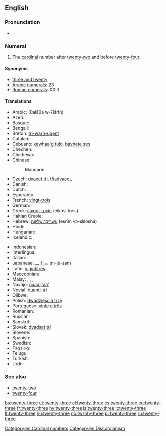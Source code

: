 ==English==

===Pronunciation===
* {{audio|en-us-twenty-three.ogg|Audio (US)}}

===Numeral===
{{head|en|numeral}}

# The [[cardinal]] number after [[twenty-two]] and before [[twenty-four]].

====Synonyms====
* [[three and twenty]]
* [[w:Arabic numerals|Arabic numerals]]: 23
* [[w:Roman numerals|Roman numerals]]: XXIII

====Translations====
{{trans-top|twenty-three}}
* Arabic: {{Arab|[[ثلاثة وعشرين]]}} (θalāθa w-ʕišrīn)
* Azeri: {{t+|az|iyirmi üç}}
* Basque: {{t+|eu|hogeita hiru}}
* Bengali: {{t-|bn|তেইশ|tr=teish}}
* Breton: [[tri-warn-ugent]]
* Catalan: {{t+|ca|vint-i-tres}}
* Cebuano: [[kawhaa`g tulo]], [[baynete tres]]
* Chechen: {{tø|ce|ткъе кхоъ|tr=tqe qo’}}
* Chichewa: {{tø|ny|makumi awiri n'zitatu}}
* Chinese:
*: Mandarin: {{t|cmn|二十三|tr=èr shí sān|sc=Hani}}
* Czech: [[dvacet tři]], [[třiadvacet]],
* Danish: {{t-|da|treogtyve}}
* Dutch: {{t+|nl|drieëntwintig}}
* Esperanto: {{t-|eo|dudek tri}}
* French: [[vingt-trois]] {{m}}
* German: {{t+|de|dreiundzwanzig}}
* Greek: [[είκοσι τρείς]] (eíkosi treís)
* Haitian Creole: {{tø|ht|venntwa}}
* Hebrew: [[עשרים־ושלשה]] (esrím və-shloshá)
* Hindi: {{t+|hi|तेईस|tr=teyees}}
* Hungarian: {{t+|hu|huszonhárom}}
* Icelandic: {{t+|is|tuttugu og þrír}}
{{trans-mid}}
* Indonesian: {{t-|id|dua puluh tiga}}
* Interlingua: {{t-|ia|vinti-tres}}
* Italian: {{t+|it|ventitré}}
* Japanese: [[二十三]] (ni-jū-san)
* Latin: [[vigintitres]]
* Macedonian: {{t-|mk|дваесет и три|tr=dváeset i tri}}
* Malay: {{t-|ms|dua puluh tiga}}, {{t-|ms|dua puluh telu}}, {{t-|ms|tiga likur}}, {{t-|ms|telu likur}}
* Navajo: [[naadįįtááʼ]]
* Novial: [[duanti-tri]]
* Ojibwe: {{tø|oj|niishtana-ashi-nswi}}
* Polish: [[dwadzieścia trzy]]
* Portuguese: [[vinte e três]] {{m}}
* Romanian: {{t-|ro|douăzeci și trei}}
* Russian: {{t+|ru|двадцать три|tr=dvádsat’ tri}}
* Sanskrit: {{t-|sa|त्रयोविंशति|f|tr=trayoviṃśati|sc=Deva}}
* Slovak: [[dvadsať tri]]
* Slovene: {{t-|sl|triindvajset}}
* Spanish: {{t+|es|veintitrés}}
* Swedish: {{t+|sv|tjugotre}}
* Tagalog: {{t-|tl|beintitres}}
* Telugu: {{t-|te|ఇరవై మూడు|tr=iravai mooDu}}
* Turkish: {{t+|tr|yirmi üç}}
* Urdu: {{t-|ur|تیئیس|tr=teyees}}
{{trans-bottom}}

===See also===
* [[twenty-two]]
* [[twenty-four]]

[[Category:en:Cardinal numbers]]
[[Category:en:Discordianism]]

[[bs:twenty-three]]
[[et:twenty-three]]
[[el:twenty-three]]
[[es:twenty-three]]
[[eu:twenty-three]]
[[fr:twenty-three]]
[[hy:twenty-three]]
[[is:twenty-three]]
[[it:twenty-three]]
[[lt:twenty-three]]
[[hu:twenty-three]]
[[no:twenty-three]]
[[pl:twenty-three]]
[[ru:twenty-three]]
